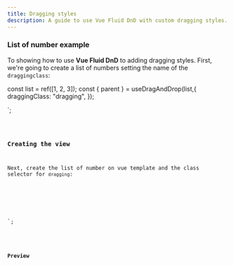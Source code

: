 ```yaml
---
title: Dragging styles
description: A guide to use Vue Fluid DnD with custom dragging styles.
---
```



### List of number example

To showing how to use **Vue Fluid DnD** to adding dragging styles.
First, we're going to create a list of numbers setting the name of the `draggingclass`:



const list = ref([1, 2, 3]);
const { parent } = useDragAndDrop(list,{
draggingClass: "dragging",
});

</script>`;

<Code code={listOfNumbers} lang="vue" mark={highlightsListOfNumbers} />

### Creating the view

Next, create the list of number on vue template and the class selector for `dragging`:


<template>
  <ul ref="parent" class="block px-6 p-8">
    <li
      class="number border-solid mt-1 pl-1 border-2"
      v-for="(element, index) in list"
      :index="index"
    >
      {{ element }}
    </li>
  </ul>
</template>

<style>
/*....*/
.dragging {
  transition: background-color color 150ms ease-in, color 150ms ease-in;
  background-color: var(--sl-color-gray-1);
  color: black;
}
</style>

`;

<Code code={listOfNumbersHTML} mark={highlights} lang="vue" />

### Preview

<div class="pl-8">
  <ListWithDraggingStyles client:load />
</div>
